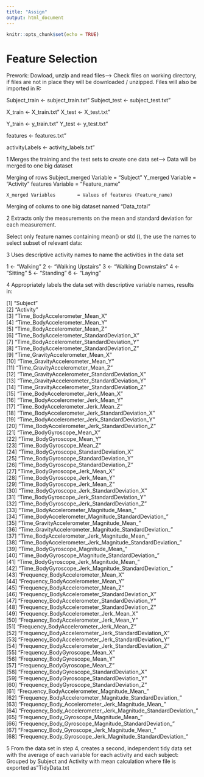 ```yaml
---
title: "Assign"
output: html_document
---
```


```r
knitr::opts_chunk$set(echo = TRUE)
```

Feature Selection 
=================

Prework: Dowload, unzip and read files--> Check files on working directory, if files are not in place they will be downloaded / unzipped. Files will also be imported in R:

  Subject_train <- subject_train.txt"
  Subject_test <- subject_test.txt"
  
  X_train <- X_train.txt"
  X_test <- X_test.txt"
  
  Y_train <- y_train.txt"
  Y_test <- y_test.txt"

  features <- features.txt"

  activityLabels <- activity_labels.txt"
  
  
  
1 Merges the training and the test sets to create one data set--> Data will be merged to one big dataset

  Merging of rows
    Subject_merged Variable   = "Subject"
    Y_merged Variable         = "Activity"
    features Variable         = "Feature_name"
  
    X_merged Variables        = Values of features (Feature_name)

  Merging of colums to one big dataset named "Data_total"

2 Extracts only the measurements on the mean and standard deviation for each measurement.

  Select only feature names containing mean() or std (), the use the names to select subset of relevant data:
  
3 Uses descriptive activity names to name the activities in the data set
  
  1 <- "Walking"
  2 <- "Walking Upstairs"
  3 <- "Walking Downstairs"
  4 <- "Sitting"
  5 <- "Standing"
  6 <- "Laying"

4 Appropriately labels the data set with descriptive variable names, results in:

   [1] "Subject"                                                       
   [2] "Activity"                                                      
   [3] "Time_BodyAccelerometer_Mean_X"                                 
   [4] "Time_BodyAccelerometer_Mean_Y"                                 
   [5] "Time_BodyAccelerometer_Mean_Z"                                 
   [6] "Time_BodyAccelerometer_StandardDeviation_X"                    
   [7] "Time_BodyAccelerometer_StandardDeviation_Y"                    
   [8] "Time_BodyAccelerometer_StandardDeviation_Z"                    
   [9] "Time_GravityAccelerometer_Mean_X"                              
  [10] "Time_GravityAccelerometer_Mean_Y"                              
  [11] "Time_GravityAccelerometer_Mean_Z"                              
  [12] "Time_GravityAccelerometer_StandardDeviation_X"                 
  [13] "Time_GravityAccelerometer_StandardDeviation_Y"                 
  [14] "Time_GravityAccelerometer_StandardDeviation_Z"                 
  [15] "Time_BodyAccelerometer_Jerk_Mean_X"                            
  [16] "Time_BodyAccelerometer_Jerk_Mean_Y"                            
  [17] "Time_BodyAccelerometer_Jerk_Mean_Z"                            
  [18] "Time_BodyAccelerometer_Jerk_StandardDeviation_X"               
  [19] "Time_BodyAccelerometer_Jerk_StandardDeviation_Y"               
  [20] "Time_BodyAccelerometer_Jerk_StandardDeviation_Z"               
  [21] "Time_BodyGyroscope_Mean_X"                                     
  [22] "Time_BodyGyroscope_Mean_Y"                                     
  [23] "Time_BodyGyroscope_Mean_Z"                                     
  [24] "Time_BodyGyroscope_StandardDeviation_X"                        
  [25] "Time_BodyGyroscope_StandardDeviation_Y"                        
  [26] "Time_BodyGyroscope_StandardDeviation_Z"                        
  [27] "Time_BodyGyroscope_Jerk_Mean_X"                                
  [28] "Time_BodyGyroscope_Jerk_Mean_Y"                                
  [29] "Time_BodyGyroscope_Jerk_Mean_Z"                                
  [30] "Time_BodyGyroscope_Jerk_StandardDeviation_X"                   
  [31] "Time_BodyGyroscope_Jerk_StandardDeviation_Y"                   
  [32] "Time_BodyGyroscope_Jerk_StandardDeviation_Z"                   
  [33] "Time_BodyAccelerometer_Magnitude_Mean_"                        
  [34] "Time_BodyAccelerometer_Magnitude_StandardDeviation_"           
  [35] "Time_GravityAccelerometer_Magnitude_Mean_"                     
  [36] "Time_GravityAccelerometer_Magnitude_StandardDeviation_"        
  [37] "Time_BodyAccelerometer_Jerk_Magnitude_Mean_"                   
  [38] "Time_BodyAccelerometer_Jerk_Magnitude_StandardDeviation_"      
  [39] "Time_BodyGyroscope_Magnitude_Mean_"                            
  [40] "Time_BodyGyroscope_Magnitude_StandardDeviation_"               
  [41] "Time_BodyGyroscope_Jerk_Magnitude_Mean_"                       
  [42] "Time_BodyGyroscope_Jerk_Magnitude_StandardDeviation_"          
  [43] "Frequency_BodyAccelerometer_Mean_X"                            
  [44] "Frequency_BodyAccelerometer_Mean_Y"                            
  [45] "Frequency_BodyAccelerometer_Mean_Z"                            
  [46] "Frequency_BodyAccelerometer_StandardDeviation_X"               
  [47] "Frequency_BodyAccelerometer_StandardDeviation_Y"               
  [48] "Frequency_BodyAccelerometer_StandardDeviation_Z"               
  [49] "Frequency_BodyAccelerometer_Jerk_Mean_X"                       
  [50] "Frequency_BodyAccelerometer_Jerk_Mean_Y"                       
  [51] "Frequency_BodyAccelerometer_Jerk_Mean_Z"                       
  [52] "Frequency_BodyAccelerometer_Jerk_StandardDeviation_X"          
  [53] "Frequency_BodyAccelerometer_Jerk_StandardDeviation_Y"          
  [54] "Frequency_BodyAccelerometer_Jerk_StandardDeviation_Z"          
  [55] "Frequency_BodyGyroscope_Mean_X"                                
  [56] "Frequency_BodyGyroscope_Mean_Y"                                
  [57] "Frequency_BodyGyroscope_Mean_Z"                                
  [58] "Frequency_BodyGyroscope_StandardDeviation_X"                   
  [59] "Frequency_BodyGyroscope_StandardDeviation_Y"                   
  [60] "Frequency_BodyGyroscope_StandardDeviation_Z"                   
  [61] "Frequency_BodyAccelerometer_Magnitude_Mean_"                   
  [62] "Frequency_BodyAccelerometer_Magnitude_StandardDeviation_"      
  [63] "Frequency_Body_Accelerometer_Jerk_Magnitude_Mean_"             
  [64] "Frequency_Body_Accelerometer_Jerk_Magnitude_StandardDeviation_"
  [65] "Frequency_Body_Gyroscope_Magnitude_Mean_"                      
  [66] "Frequency_Body_Gyroscope_Magnitude_StandardDeviation_"         
  [67] "Frequency_Body_Gyroscope_Jerk_Magnitude_Mean_"                 
  [68] "Frequency_Body_Gyroscope_Jerk_Magnitude_StandardDeviation_"   

5 From the data set in step 4, creates a second, independent tidy data set with the average of each variable for each activity and each subject:
  Grouped by Subject and Activity with mean calculation where file is exported as"TidyData.txt


